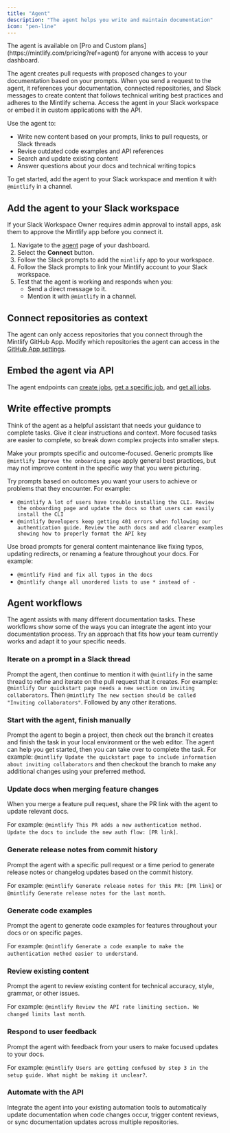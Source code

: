 ```yaml
---
title: "Agent"
description: "The agent helps you write and maintain documentation"
icon: "pen-line"
---
```


<Info>
  The agent is available on [Pro and Custom plans](https://mintlify.com/pricing?ref=agent) for anyone with access to your dashboard.
</Info>

The agent creates pull requests with proposed changes to your documentation based on your prompts. When you send a request to the agent, it references your documentation, connected repositories, and Slack messages to create content that follows technical writing best practices and adheres to the Mintlify schema. Access the agent in your Slack workspace or embed it in custom applications with the API.

Use the agent to:

- Write new content based on your prompts, links to pull requests, or Slack threads
- Revise outdated code examples and API references
- Search and update existing content
- Answer questions about your docs and technical writing topics

To get started, add the agent to your Slack workspace and mention it with `@mintlify` in a channel.

## Add the agent to your Slack workspace

<Note>
  If your Slack Workspace Owner requires admin approval to install apps, ask them to approve the Mintlify app before you connect it.
</Note>

1. Navigate to the [agent](https://dashboard.mintlify.com/products/agent) page of your dashboard.
2. Select the **Connect** button.
3. Follow the Slack prompts to add the `mintlify` app to your workspace.
4. Follow the Slack prompts to link your Mintlify account to your Slack workspace.
5. Test that the agent is working and responds when you:
   - Send a direct message to it.
   - Mention it with `@mintlify` in a channel.

## Connect repositories as context

The agent can only access repositories that you connect through the Mintlify GitHub App. Modify which repositories the agent can access in the [GitHub App settings](https://github.com/apps/mintlify/installations/new).

## Embed the agent via API

The agent endpoints can [create jobs](/api-reference/agent/create-agent-job), [get a specific job](/api-reference/agent/get-agent-job), and [get all jobs](/api-reference/agent/get-all-jobs).

## Write effective prompts

Think of the agent as a helpful assistant that needs your guidance to complete tasks. Give it clear instructions and context. More focused tasks are easier to complete, so break down complex projects into smaller steps.

Make your prompts specific and outcome-focused. Generic prompts like `@mintlify Improve the onboarding page` apply general best practices, but may not improve content in the specific way that you were picturing.

Try prompts based on outcomes you want your users to achieve or problems that they encounter. For example:

- `@mintlify A lot of users have trouble installing the CLI. Review the onboarding page and update the docs so that users can easily install the CLI`
- `@mintlify Developers keep getting 401 errors when following our authentication guide. Review the auth docs and add clearer examples showing how to properly format the API key`

Use broad prompts for general content maintenance like fixing typos, updating redirects, or renaming a feature throughout your docs. For example:

- `@mintlify Find and fix all typos in the docs`
- `@mintlify change all unordered lists to use * instead of -`

## Agent workflows

The agent assists with many different documentation tasks. These workflows show some of the ways you can integrate the agent into your documentation process. Try an approach that fits how your team currently works and adapt it to your specific needs.

### Iterate on a prompt in a Slack thread

Prompt the agent, then continue to mention it with `@mintlify` in the same thread to refine and iterate on the pull request that it creates. For example: `@mintlify Our quickstart page needs a new section on inviting collaborators`. Then `@mintlify The new section should be called "Inviting collaborators"`. Followed by any other iterations.

### Start with the agent, finish manually

Prompt the agent to begin a project, then check out the branch it creates and finish the task in your local environment or the web editor. The agent can help you get started, then you can take over to complete the task. For example: `@mintlify Update the quickstart page to include information about inviting collaborators` and then checkout the branch to make any additional changes using your preferred method.

### Update docs when merging feature changes

When you merge a feature pull request, share the PR link with the agent to update relevant docs.

For example: `@mintlify This PR adds a new authentication method. Update the docs to include the new auth flow: [PR link]`.

### Generate release notes from commit history

Prompt the agent with a specific pull request or a time period to generate release notes or changelog updates based on the commit history.

For example: `@mintlify Generate release notes for this PR: [PR link]` or `@mintlify Generate release notes for the last month`.

### Generate code examples

Prompt the agent to generate code examples for features throughout your docs or on specific pages.

For example: `@mintlify Generate a code example to make the authentication method easier to understand`.

### Review existing content

Prompt the agent to review existing content for technical accuracy, style, grammar, or other issues.

For example: `@mintlify Review the API rate limiting section. We changed limits last month`.

### Respond to user feedback

Prompt the agent with feedback from your users to make focused updates to your docs.

For example: `@mintlify Users are getting confused by step 3 in the setup guide. What might be making it unclear?`.

### Automate with the API

Integrate the agent into your existing automation tools to automatically update documentation when code changes occur, trigger content reviews, or sync documentation updates across multiple repositories.